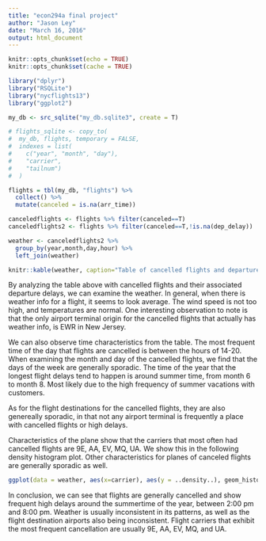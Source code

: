 ---
title: "econ294a final project"
author: "Jason Ley"
date: "March 16, 2016"
output: html_document
---

```{r setup, include=FALSE}
knitr::opts_chunk$set(echo = TRUE)
knitr::opts_chunk$set(cache = TRUE)
```

```{r package-load, message=F, warning=F, echo=F}
library("dplyr") 
library("RSQLite")
library("nycflights13")
library("ggplot2")
```

```{r, echo=F, message=F}
my_db <- src_sqlite("my_db.sqlite3", create = T)

# flights_sqlite <- copy_to(
#  my_db, flights, temporary = FALSE, 
#  indexes = list(
#    c("year", "month", "day"), 
#    "carrier", 
#    "tailnum")
#  )

flights = tbl(my_db, "flights") %>% 
  collect() %>%
  mutate(canceled = is.na(arr_time))

canceledflights <- flights %>% filter(canceled==T)
canceledflights2 <- flights %>% filter(canceled==T,!is.na(dep_delay))

weather <- canceledflights2 %>%
  group_by(year,month,day,hour) %>%
  left_join(weather)
```

```{r, results='asis', echo=F}
knitr::kable(weather, caption="Table of cancelled flights and departure delays")
```


  By analyzing the table above with cancelled flights and their associated departure delays, we can examine the weather. In general, when there is weather info for a flight, it seems to look average. The wind speed is not too high, and temperatures are normal.
One interesting observation to note is that the only airport terminal origin for the cancelled flights that actually has weather info, is EWR in New Jersey.


  We can also observe time characteristics from the table. The most frequent time of the day that flights are cancelled is between the hours of 14-20. When examining the month and day of the cancelled flights, we find that the days of the week are generally sporadic.
The time of the year that the longest flight delays tend to happen is around summer time, from month 6 to month 8. Most likely due to the high frequency of summer vacations with customers. 


  As for the flight destinations for the cancelled flights, they are also genereally sporadic, in that not any airport terminal is frequently a place with cancelled flights or high delays.
  
  
  Characteristics of the plane show that the carriers that most often had cancelled flights are 9E, AA, EV, MQ, UA. We show this in the following density histogram plot. Other characteristics for planes of canceled flights are generally sporadic as well.


```{r, fig.height = 3., fig.width=6, fig.cap = "Histogram of cancelled flight carriers"}

ggplot(data = weather, aes(x=carrier), aes(y = ..density..), geom_histogram) + geom_density()
```



  In conclusion, we can see that flights are generally cancelled and show frequent high delays around the summertime of the year, between 2:00 pm and 8:00 pm. Weather is usually inconsistent in its patterns, as well as the flight destination airports also being inconsistent. Flight carriers that exhibit the most frequent cancellation are usually 9E, AA, EV, MQ, and UA.